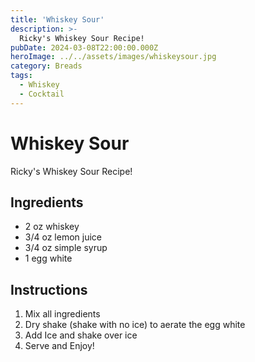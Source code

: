 ---
title: 'Whiskey Sour'
description: >-
  Ricky's Whiskey Sour Recipe!
pubDate: 2024-03-08T22:00:00.000Z
heroImage: ../../assets/images/whiskeysour.jpg
category: Breads
tags:
  - Whiskey
  - Cocktail
---

# Whiskey Sour

Ricky's Whiskey Sour Recipe!

## Ingredients

- 2 oz whiskey
- 3/4 oz lemon juice
- 3/4 oz simple syrup
- 1 egg white


## Instructions

1. Mix all ingredients
2. Dry shake (shake with no ice) to aerate the egg white
3. Add Ice and shake over ice
3. Serve and Enjoy!